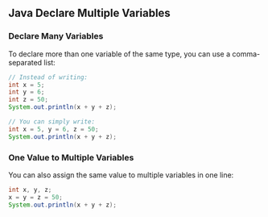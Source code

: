 ## Java Declare Multiple Variables

### Declare Many Variables
To declare more than one variable of the same type, you can use a comma-separated list:

```java
// Instead of writing:
int x = 5;
int y = 6;
int z = 50;
System.out.println(x + y + z);

// You can simply write:
int x = 5, y = 6, z = 50;
System.out.println(x + y + z);
```

### One Value to Multiple Variables
You can also assign the same value to multiple variables in one line:

```java
int x, y, z;
x = y = z = 50;
System.out.println(x + y + z);